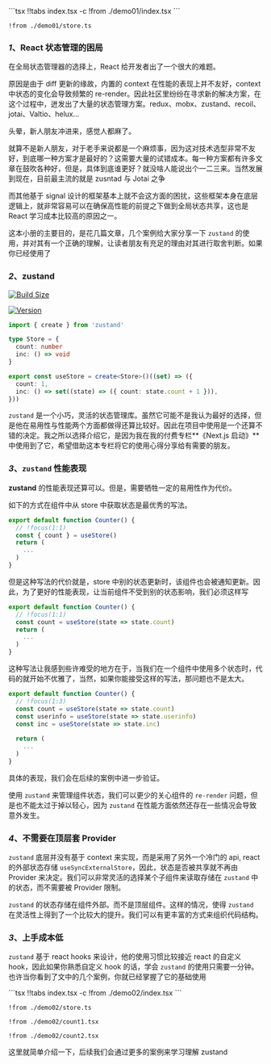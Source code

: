 

<Demo01 />
<CodeTabs>
```tsx !!tabs index.tsx -c
!from ./demo01/index.tsx
```

```tsx !!tabs store.ts -c
!from ./demo01/store.ts
```
</CodeTabs>


### *1*、React 状态管理的困局

在全局状态管理器的选择上，React 给开发者出了一个很大的难题。

原因是由于 diff 更新的缘故，内置的 context 在性能的表现上并不友好，context 中状态的变化会导致频繁的 re-render。因此社区里纷纷在寻求新的解决方案，在这个过程中，迸发出了大量的状态管理方案。redux、mobx、zustand、recoil、jotai、Valtio、helux...

头晕，新人朋友冲进来，感觉人都麻了。

就算不是新人朋友，对于老手来说都是一个麻烦事，因为这对技术选型非常不友好，到底哪一种方案才是最好的？这需要大量的试错成本。每一种方案都有许多文章在鼓吹各种好，但是，具体到底谁更好？就没啥人能说出个一二三来。当然发展到现在，目前最主流的就是 zusntad 与 Jotai 之争

而其他基于 signal 设计的框架基本上就不会这方面的困扰，这些框架本身在底层逻辑上，就非常容易可以在确保高性能的前提之下做到全局状态共享，这也是 React 学习成本比较高的原因之一。

这本小册的主要目的，是花几篇文章，几个案例给大家分享一下 `zustand` 的使用，并对其有一个正确的理解，让读者朋友有充足的理由对其进行取舍判断。如果你已经使用了


### *2*、zustand

[![Build Size](https://img.shields.io/bundlephobia/minzip/zustand?label=bundle%20size)](https://bundlephobia.com/result?p=zustand)

[![Version](https://img.shields.io/npm/v/zustand?style=flat)](https://www.npmjs.com/package/zustand)

```ts store.ts -c
import { create } from 'zustand'

type Store = {
  count: number
  inc: () => void
}

export const useStore = create<Store>()((set) => ({
  count: 1,
  inc: () => set((state) => ({ count: state.count + 1 })),
}))
```

`zustand` 是一个小巧，灵活的状态管理库。虽然它可能不是我认为最好的选择，但是他在易用性与性能两个方面都做得还算比较好。因此在项目中使用是一个还算不错的决定。我之所以选择介绍它，是因为我在我的付费专栏**《Next.js 启动》**中使用到了它，希望借助这本专栏将它的使用心得分享给有需要的朋友。


### *3*、`zustand` 性能表现

**zustand** 的性能表现还算可以。但是，需要牺牲一定的易用性作为代价。

如下的方式在组件中从 store 中获取状态是最优秀的写法。

```ts index.tsx -c
export default function Counter() {
  // !focus(1:1)
  const { count } = useStore()
  return (
    ...
  )
}
```

但是这种写法的代价就是，store 中别的状态更新时，该组件也会被通知更新。因此，为了更好的性能表现，让当前组件不受到别的状态影响，我们必须这样写

```ts index.tsx -c
export default function Counter() {
  // !focus(1:1)
  const count = useStore(state => state.count)
  return (
    ...
  )
}
```

这种写法让我感到些许难受的地方在于，当我们在一个组件中使用多个状态时，代码的就开始不优雅了，当然，如果你能接受这样的写法，那问题也不是太大。

```ts index.tsx -c
export default function Counter() {
  // !focus(1:3)
  const count = useStore(state => state.count)
  const userinfo = useStore(state => state.userinfo)
  const inc = useStore(state => state.inc)
  
  return (
    ...
  )
}
```

具体的表现，我们会在后续的案例中进一步验证。

使用 `zustand` 来管理组件状态，我们可以更少的关心组件的 `re-render` 问题，但是也不能太过于掉以轻心，因为 `zustand` 在性能方面依然还存在一些情况会导致意外发生。

### *4*、不需要在顶层套 Provider

`zustand` 底层并没有基于 context 来实现，而是采用了另外一个冷门的 api, react 的外部状态存储 `useSyncExternalStore`，因此，状态是否被共享就不再由 Provider 来决定。我们可以非常灵活的选择某个子组件来读取存储在 `zustand` 中的状态，而不需要被 Provider 限制。

`zustand` 的状态存储在组件外部。而不是顶层组件。这样的情况，使得 `zustand` 在灵活性上得到了一个比较大的提升。我们可以有更丰富的方式来组织代码结构。

### *3*、上手成本低

`zustand` 基于 react hooks 来设计，他的使用习惯比较接近 react 的自定义 hook，因此如果你熟悉自定义 hook 的话，学会 `zustand` 的使用只需要一分钟。也许当你看到了文中的几个案例，你就已经掌握了它的基础使用

<Demo02 />
<CodeTabs>
```tsx !!tabs index.tsx -c
!from ./demo02/index.tsx
```

```tsx !!tabs store.ts -c
!from ./demo02/store.ts
```

```tsx !!tabs count1.tsx -c
!from ./demo02/count1.tsx
```

```tsx !!tabs count2.tsx -c
!from ./demo02/count2.tsx
```
</CodeTabs>

这里就简单介绍一下，后续我们会通过更多的案例来学习理解 zustand